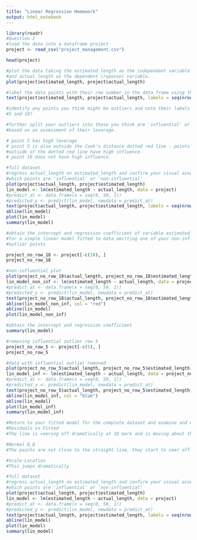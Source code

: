```yaml
---
title: "Linear Regression Homework"
output: html_notebook
---
```


```r
library(readr)
#Question 2
#load the data into a dataframe project
project <- read_csv("project_management.csv")
```

```r
head(project)
```

```r
#plot the data taking the estimated_length as the independant variable (predictor)
#and actual_length as the dependent (reponse) variable.
plot(project$estimated_length, project$actual_length)

#label the data points with their row number in the data frame using the command
text(project$estimated_length, project$actual_length, labels = seq(nrow(project)), cex = 0.7, pos = 2)
```
```r
#identify any points you think might be outliers and note their labels
#5 and 18?

#further split your outliers into those you think are 'influential' or 'non-influential
#based on an assessment of their leverage.

# point 5 has high leverage
# point 5 is also outside the Cook's distance dotted red line - points
#outside of the dotted red line have high influence.
# point 18 does not have high influence.
```


```r
#full dataset
#regress actual_length on estimated_length and confirm your visual assessment of 
#which points are 'influential' or 'non-influential'
plot(project$actual_length, project$estimated_length)
lin_model <- lm(estimated_length ~ actual_length, data = project)
#predict_at <- data.frame(x = seq(0, 50, 1))
#predicted_y <- predict(lin_model, newdata = predict_at)
text(project$actual_length, project$estimated_length, labels = seq(nrow(project)), cex = 0.7, pos = 2)
abline(lin_model)
plot(lin_model)
summary(lin_model)
```
```r
#obtain the intercept and regression coefficient of variable estimated_length
#for a simple linear model fitted to data omitting one of your non-influential
#outlier points

project_no_row_18 <- project[-c(18), ]
project_no_row_18 

```

```r
#non-influential plot
plot(project_no_row_18$actual_length, project_no_row_18$estimated_length)
lin_model_non_inf <- lm(estimated_length ~ actual_length, data = project_no_row_18)
#predict_at <- data.frame(x = seq(0, 50, 1))
#predicted_y <- predict(lin_model, newdata = predict_at)
text(project_no_row_18$actual_length, project_no_row_18$estimated_length, labels = seq(nrow(project_no_row_18)), cex = 0.7, pos = 2)
abline(lin_model_non_inf, col = "red")
abline(lin_model)
plot(lin_model_non_inf)
```
```r
#obtain the intercept and regression coefficient
summary(lin_model)
```

```r
#removing influential outlier row 5
project_no_row_5 <- project[-c(5), ]
project_no_row_5 
```
```r
#data with influential outlier removed
plot(project_no_row_5$actual_length, project_no_row_5$estimated_length)
lin_model_inf <- lm(estimated_length ~ actual_length, data = project_no_row_5)
#predict_at <- data.frame(x = seq(0, 50, 1))
#predicted_y <- predict(lin_model, newdata = predict_at)
text(project_no_row_5$actual_length, project_no_row_5$estimated_length, labels = seq(nrow(project_no_row_5)), cex = 0.7, pos = 2)
abline(lin_model_inf, col = "blue")
abline(lin_model)
plot(lin_model_inf)
summary(lin_model_inf)
```
```r
#Return to your fitted model for the complete dataset and examine and comment upon the
#Residuals vs Fitted
#The line is veering off dramatically at 18 mark and is moving about the 0 line before that

#Normal Q_Q
#The points are not close to the straight line, they start to veer off midway through

#Scale-Location
#This jumps dramatically

#full dataset
#regress actual_length on estimated_length and confirm your visual assessment of 
#which points are 'influential' or 'non-influential'
plot(project$actual_length, project$estimated_length)
lin_model <- lm(estimated_length ~ actual_length, data = project)
#predict_at <- data.frame(x = seq(0, 50, 1))
#predicted_y <- predict(lin_model, newdata = predict_at)
text(project$actual_length, project$estimated_length, labels = seq(nrow(project)), cex = 0.7, pos = 2)
abline(lin_model)
plot(lin_model)
summary(lin_model)
```

